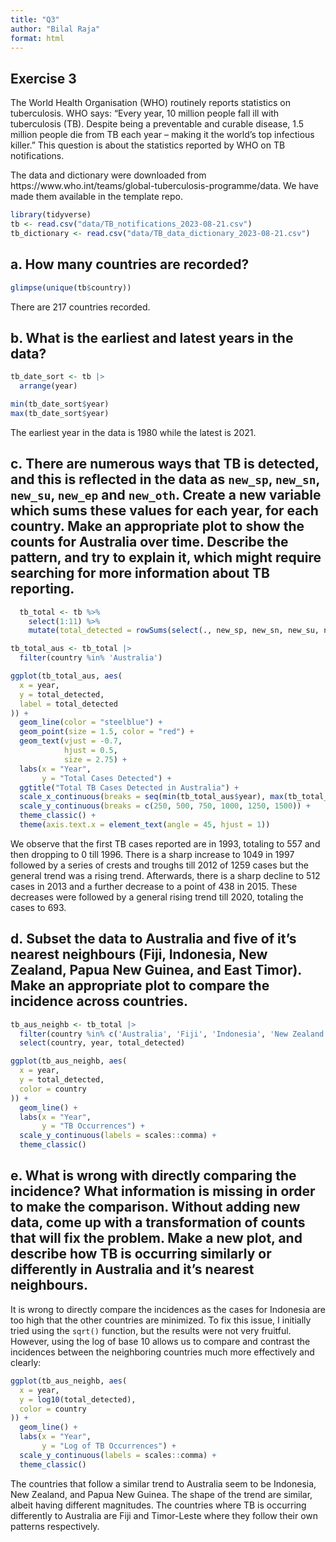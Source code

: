 ```yaml
---
title: "Q3"
author: "Bilal Raja"
format: html
---
```


## Exercise 3

The World Health Organisation (WHO) routinely reports statistics on tuberculosis. WHO says: "Every year, 10 million people fall ill with tuberculosis (TB). Despite being a preventable and curable disease, 1.5 million people die from TB each year – making it the world’s top infectious killer." This question is about the statistics reported by WHO on TB notifications. 

The data and dictionary were downloaded from https://www.who.int/teams/global-tuberculosis-programme/data. We have made them available in the template repo.

```r
library(tidyverse)
tb <- read.csv("data/TB_notifications_2023-08-21.csv")
tb_dictionary <- read.csv("data/TB_data_dictionary_2023-08-21.csv")
```

## a. How many countries are recorded?

```r
glimpse(unique(tb$country))
```

There are 217 countries recorded.

## b. What is the earliest and latest years in the data?

```r
tb_date_sort <- tb |>
  arrange(year)

min(tb_date_sort$year)
max(tb_date_sort$year)
```

The earliest year in the data is 1980 while the latest is 2021.

## c. There are numerous ways that TB is detected, and this is reflected in the data as `new_sp`, `new_sn`, `new_su`, `new_ep` and `new_oth`. Create a new variable which sums these values for each year, for each country. Make an appropriate plot to show the counts for Australia over time. Describe the pattern, and try to explain it, which might require searching for more information about TB reporting.

```r
  tb_total <- tb %>%
    select(1:11) %>%
    mutate(total_detected = rowSums(select(., new_sp, new_sn, new_su, new_ep, new_oth), na.rm = TRUE))

tb_total_aus <- tb_total |>
  filter(country %in% 'Australia')
```

```r
ggplot(tb_total_aus, aes(
  x = year,
  y = total_detected,
  label = total_detected
)) +
  geom_line(color = "steelblue") +
  geom_point(size = 1.5, color = "red") +
  geom_text(vjust = -0.7,
            hjust = 0.5,
            size = 2.75) +
  labs(x = "Year",
       y = "Total Cases Detected") +
  ggtitle("Total TB Cases Detected in Australia") +
  scale_x_continuous(breaks = seq(min(tb_total_aus$year), max(tb_total_aus$year), by = 2)) +
  scale_y_continuous(breaks = c(250, 500, 750, 1000, 1250, 1500)) +
  theme_classic() +
  theme(axis.text.x = element_text(angle = 45, hjust = 1))
```

We observe that the first TB cases reported are in 1993, totaling to 557 and then dropping to 0 till 1996. There is a sharp increase to 1049 in 1997 followed by a series of crests and troughs till 2012 of 1259 cases but the general trend was a rising trend. Afterwards, there is a sharp decline to 512 cases in 2013 and a further decrease to a point of 438 in 2015. These decreases were followed by a general rising trend till 2020, totaling the cases to 693.

## d. Subset the data to Australia and five of it's nearest neighbours (Fiji, Indonesia, New Zealand, Papua New Guinea, and East Timor). Make an appropriate plot to compare the incidence across countries. 

```r
tb_aus_neighb <- tb_total |>
  filter(country %in% c('Australia', 'Fiji', 'Indonesia', 'New Zealand', 'Papua New Guinea', 'Timor-Leste')) |>
  select(country, year, total_detected)
```

```r
ggplot(tb_aus_neighb, aes(
  x = year,
  y = total_detected,
  color = country
)) +
  geom_line() +
  labs(x = "Year",
       y = "TB Occurrences") +
  scale_y_continuous(labels = scales::comma) +
  theme_classic()
```


## e. What is wrong with directly comparing the incidence? What information is missing in order to make the comparison. Without adding new data, come up with a transformation of counts that will fix the problem. Make a new plot, and describe how TB is occurring similarly or differently in Australia and it's nearest neighbours.

It is wrong to directly compare the incidences as the cases for Indonesia are too high that the other countries are minimized. To fix this issue, I initially tried using the `sqrt()` function, but the results were not very fruitful. However, using the log of base 10 allows us to compare and contrast the incidences between the neighboring countries much more effectively and clearly:

```r
ggplot(tb_aus_neighb, aes(
  x = year,
  y = log10(total_detected),
  color = country
)) +
  geom_line() +
  labs(x = "Year",
       y = "Log of TB Occurrences") +
  scale_y_continuous(labels = scales::comma) +
  theme_classic()
```

The countries that follow a similar trend to Australia seem to be Indonesia, New Zealand, and Papua New Guinea. The shape of the trend are similar, albeit having different magnitudes. The countries where TB is occurring differently to Australia are Fiji and Timor-Leste where they follow their own patterns respectively.

